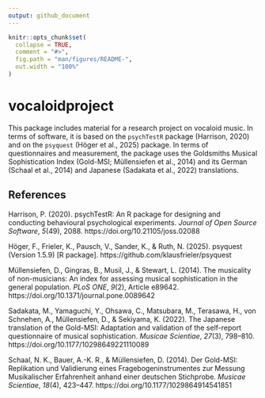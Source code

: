 ```yaml
---
output: github_document
---
```


<!-- README.md is generated from README.Rmd. Please edit that file -->

```r
knitr::opts_chunk$set(
  collapse = TRUE,
  comment = "#>",
  fig.path = "man/figures/README-",
  out.width = "100%"
)
```

# vocaloidproject

<!-- badges: start -->
<!-- badges: end -->

This package includes material for a research project on vocaloid music.
In terms of software, it is based on the `psychTestR` package (Harrison, 2020)
and on the `psyquest` (Höger et al., 2025) package.
In terms of questionnaires and measurement, the package uses the
Goldsmiths Musical Sophistication Index (Gold-MSI; Müllensiefen et al., 2014)
and its German (Schaal et al., 2014) and Japanese (Sadakata et al., 2022)
translations.

## References
Harrison, P. (2020). psychTestR: An R package for designing and conducting
behavioural psychological experiments. *Journal of Open Source Software*,
*5*(49), 2088. https://doi.org/10.21105/joss.02088

Höger, F., Frieler, K., Pausch, V., Sander, K., & Ruth, N. (2025).
psyquest (Version 1.5.9) [R package]. https://github.com/klausfrieler/psyquest

Müllensiefen, D., Gingras, B., Musil, J., & Stewart, L. (2014).
The musicality of non-musicians: An index for assessing musical sophistication
in the general population. *PLoS ONE*, *9*(2), Article e89642.
https://doi.org/10.1371/journal.pone.0089642

Sadakata, M., Yamaguchi, Y., Ohsawa, C., Matsubara, M., Terasawa, H.,
von Schnehen, A., Müllensiefen, D., & Sekiyama, K. (2022). The Japanese
translation of the Gold-MSI: Adaptation and validation of the self-report
questionnaire of musical sophistication. *Musicae Scientiae*, *27*(3), 798–810.
https://doi.org/10.1177/10298649221110089

Schaal, N. K., Bauer, A.-K. R., & Müllensiefen, D. (2014). Der Gold-MSI:
Replikation und Validierung eines Fragebogeninstrumentes zur Messung
Musikalischer Erfahrenheit anhand einer deutschen Stichprobe.
*Musicae Scientiae*, *18*(4), 423–447. https://doi.org/10.1177/1029864914541851
